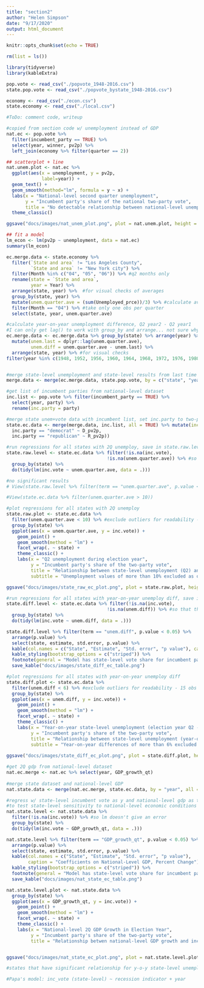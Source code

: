 ```yaml
---
title: "section2"
author: "Helen Simpson"
date: "9/17/2020"
output: html_document
---
```


```r
knitr::opts_chunk$set(echo = TRUE)

rm(list = ls())

library(tidyverse)
library(kableExtra)

pop.vote <- read_csv("./popvote_1948-2016.csv")
state.pop.vote <- read_csv("./popvote_bystate_1948-2016.csv")

economy <- read_csv("./econ.csv")
state.economy <- read_csv("./local.csv")

#ToDo: comment code, writeup
```

```r

#copied from section code w/ unemployment instead of GDP
nat.ec <- pop.vote %>% 
  filter(incumbent_party == TRUE) %>%
  select(year, winner, pv2p) %>%
  left_join(economy %>% filter(quarter == 2))

## scatterplot + line
nat.unem.plot <- nat.ec %>%
  ggplot(aes(x = unemployment, y = pv2p,
             label=year)) + 
  geom_text() +
  geom_smooth(method="lm", formula = y ~ x) +
  labs(x = "National-level second quarter unemployment", 
       y = "Incumbent party's share of the national two-party vote", 
       title = "No detectable relationship between national-level unemployment and incumbent vote share") +
  theme_classic()

ggsave("docs/images/nat_unem_plot.png", plot = nat.unem.plot, height = 5, width = 8)

## fit a model
lm_econ <- lm(pv2p ~ unemployment, data = nat.ec)
summary(lm_econ)


```

```r

ec.merge.data <- state.economy %>% 
  filter(`State and area` != "Los Angeles County",
         `State and area` != "New York city") %>% 
  filter(Month %in% c("04", "05", "06")) %>% #q2 months only
  rename(state = `State and area`,
         year = Year) %>% 
  arrange(state, year) %>%  #for visual checks of averages
  group_by(state, year) %>% 
  mutate(unem.quarter.ave = (sum(Unemployed_prce))/3) %>% #calculate average unem for the quarter
  filter(Month == "04") %>% #take only one obs per quarter
  select(state, year, unem.quarter.ave)

#calculate year-on-year unemployment difference, Q2 year2 - Q2 year1
#I can only get lag() to work with group_by and arrange... not sure why
ec.merge.data <- ec.merge.data %>% group_by(state) %>% arrange(year) %>%
  mutate(unem.last = dplyr::lag(unem.quarter.ave), 
         unem.diff = unem.quarter.ave - unem.last) %>% 
  arrange(state, year) %>% #for visual checks
filter(year %in% c(1948, 1952, 1956, 1960, 1964, 1968, 1972, 1976, 1980, 1984, 1988, 1992, 1996, 2000, 2004, 2008, 2012, 2016, 2020)) #election years only


#merge state-level unemployment and state-level results from last time
merge.data <- merge(ec.merge.data, state.pop.vote, by = c("state", "year"), all = TRUE)

#get list of incumbent parties from national-level dataset
inc.list <- pop.vote %>% filter(incumbent_party == TRUE) %>% 
  select(year, party) %>% 
  rename(inc.party = party)

#merge state unem+vote data with incumbent list, set inc.party to two-party vote share of incumbent party
state.ec.data <- merge(merge.data, inc.list, all = TRUE) %>% mutate(inc.vote = case_when(
  inc.party == "democrat" ~ D_pv2p,
  inc.party == "republican" ~ R_pv2p))
```

```r
#run regressions for all states with 2Q unemploy, save in state.raw.level df
state.raw.level <- state.ec.data %>% filter(!is.na(inc.vote), 
                                     !is.na(unem.quarter.ave)) %>% #so that there are no errors with lm
  group_by(state) %>% 
  do(tidy(lm(inc.vote ~ unem.quarter.ave, data = .)))

#no significant results
# View(state.raw.level %>% filter(term == "unem.quarter.ave", p.value < 0.05))

#View(state.ec.data %>% filter(unem.quarter.ave > 10))

#plot regressions for all states with 2Q unemploy
state.raw.plot <- state.ec.data %>%
  filter(unem.quarter.ave < 10) %>% #exclude outliers for readability - 14 obs excl 2020 out of 959
  group_by(state) %>% 
  ggplot(aes(x = unem.quarter.ave, y = inc.vote)) + 
    geom_point() + 
    geom_smooth(method = "lm") + 
    facet_wrap(. ~ state) + 
    theme_classic() + 
    labs(x = "Q2 unemployment during election year", 
         y = "Incumbent party's share of the two-party vote",
         title = "Relationship between state-level unemployment (Q2) and incumbent party vote share",
         subtitle = "Unemployment values of more than 10% excluded as outliers")

ggsave("docs/images/state_raw_ec_plot.png", plot = state.raw.plot, height = 10, width = 15)

#run regressions for all states with year-on-year unemploy diff, save in state.diff.level df
state.diff.level <- state.ec.data %>% filter(!is.na(inc.vote), 
                                     !is.na(unem.diff)) %>% #so that there are no errors with lm
  group_by(state) %>% 
  do(tidy(lm(inc.vote ~ unem.diff, data = .)))

state.diff.level %>% filter(term == "unem.diff", p.value < 0.05) %>%
  arrange(p.value) %>% 
  select(state, estimate, std.error, p.value) %>% 
  kable(col.names = c("State", "Estimate", "Std. error", "p value"), caption = "Coefficients on Year-on-year Q2 Unemployment Change") %>%  
  kable_styling(bootstrap_options = c("striped")) %>% 
  footnote(general = "Model has state-level vote share for incumbent party on the left-hand side and y-o-y Q2 unemployment change only on the right-hand side.") %>% 
  save_kable("docs/images/state_diff_ec_table.png")

#plot regressions for all states with year-on-year unemploy diff
state.diff.plot <- state.ec.data %>% 
  filter(unem.diff < 6) %>% #exclude outliers for readability - 15 obs out of 959
  group_by(state) %>% 
  ggplot(aes(x = unem.diff, y = inc.vote)) + 
    geom_point() + 
    geom_smooth(method = "lm") + 
    facet_wrap(. ~ state) + 
    theme_classic() + 
    labs(x = "Year-on-year state-level unemployment (election year Q2 - previous year Q2)", 
         y = "Incumbent party's share of the two-party vote",
         title = "Relationship between state-level unemployment (year-on-year) and incumbent party vote share",
         subtitle = "Year-on-year differences of more than 6% excluded as outliers")
                                                                  
ggsave("docs/images/state_diff_ec_plot.png", plot = state.diff.plot, height = 15, width = 22.5)
```

```r

#get 2Q gdp from national-level dataset
nat.ec.merge <- nat.ec %>% select(year, GDP_growth_qt)
 
#merge state dataset and national-level GDP
nat.state.data <- merge(nat.ec.merge, state.ec.data, by = "year", all = TRUE) %>% filter(!is.na(state))

#regress w/ state-level incumbent vote as y and national-level gdp as the x
#to test state-level sensitivity to national-level economic conditions
nat.state.level <- nat.state.data %>% 
  filter(!is.na(inc.vote)) %>% #so lm doesn't give an error
  group_by(state) %>% 
  do(tidy(lm(inc.vote ~ GDP_growth_qt, data = .)))

nat.state.level %>% filter(term == "GDP_growth_qt", p.value < 0.05) %>%
  arrange(p.value) %>% 
  select(state, estimate, std.error, p.value) %>% 
  kable(col.names = c("State", "Estimate", "Std. error", "p value"), 
        caption = "Coefficients on National-Level GDP, Percent Change") %>%  
  kable_styling(bootstrap_options = c("striped")) %>% 
  footnote(general = "Model has state-level vote share for incumbent party on the left-hand side and national-level GDP (percent change) on the right-hand side.") %>% 
  save_kable("docs/images/nat_state_ec_table.png")

nat.state.level.plot <- nat.state.data %>% 
  group_by(state) %>% 
  ggplot(aes(x = GDP_growth_qt, y = inc.vote)) + 
    geom_point() + 
    geom_smooth(method = "lm") + 
    facet_wrap(. ~ state) + 
    theme_classic() + 
    labs(x = "National-level 2Q GDP Growth in Election Year",
         y = "Incumbent party's share of the two-party vote",
         title = "Relationship betwen national-level GDP growth and incumbent party vote share by state")


ggsave("docs/images/nat_state_ec_plot.png", plot = nat.state.level.plot, height = 10, width = 15)

#states that have significant relationship for y-o-y state-level unemployment AND nat. level GDP: Nevada, New Hampshire, New Mexico, Colorado, Connecticut. There are 11 significant states for both models

```

```r

#Papa's model: inc_vote (state-level) ~ recession indicator + year

```

